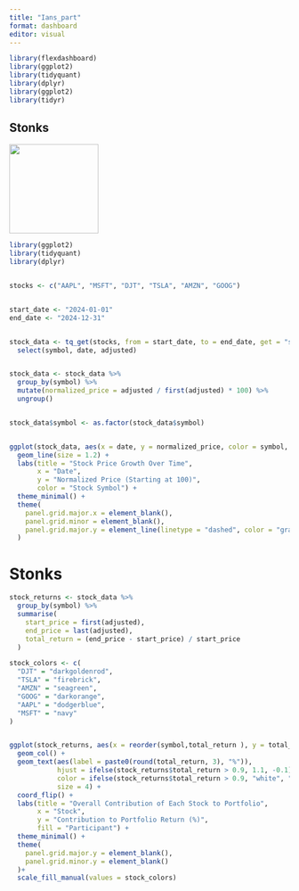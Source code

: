 ```yaml
---
title: "Ians_part"
format: dashboard
editor: visual
---
```


```r
library(flexdashboard)
library(ggplot2)
library(tidyquant)
library(dplyr)
library(ggplot2)
library(tidyr)
```

## Stonks

![](Pic_of_Ian.jpg){width="160"}

```r
library(ggplot2)
library(tidyquant)
library(dplyr)


stocks <- c("AAPL", "MSFT", "DJT", "TSLA", "AMZN", "GOOG")


start_date <- "2024-01-01"
end_date <- "2024-12-31"


stock_data <- tq_get(stocks, from = start_date, to = end_date, get = "stock.prices") %>%
  select(symbol, date, adjusted)


stock_data <- stock_data %>%
  group_by(symbol) %>%
  mutate(normalized_price = adjusted / first(adjusted) * 100) %>%
  ungroup()


stock_data$symbol <- as.factor(stock_data$symbol)


ggplot(stock_data, aes(x = date, y = normalized_price, color = symbol, group = symbol)) +
  geom_line(size = 1.2) +
  labs(title = "Stock Price Growth Over Time",
       x = "Date",
       y = "Normalized Price (Starting at 100)",
       color = "Stock Symbol") +
  theme_minimal() +
  theme(
    panel.grid.major.x = element_blank(),  
    panel.grid.minor = element_blank(),  
    panel.grid.major.y = element_line(linetype = "dashed", color = "gray80")
  )
```

# Stonks

```r


stock_returns <- stock_data %>%
  group_by(symbol) %>%
  summarise(
    start_price = first(adjusted),
    end_price = last(adjusted),
    total_return = (end_price - start_price) / start_price
  )

stock_colors <- c(
  "DJT" = "darkgoldenrod",  
  "TSLA" = "firebrick",       
  "AMZN" = "seagreen",       
  "GOOG" = "darkorange",    
  "AAPL" = "dodgerblue",    
  "MSFT" = "navy"           
)


ggplot(stock_returns, aes(x = reorder(symbol,total_return ), y = total_return, fill = symbol)) +
  geom_col() +
  geom_text(aes(label = paste0(round(total_return, 3), "%")),  
            hjust = ifelse(stock_returns$total_return > 0.9, 1.1, -0.1), 
            color = ifelse(stock_returns$total_return > 0.9, "white", "black"),  
            size = 4) +  
  coord_flip() + 
  labs(title = "Overall Contribution of Each Stock to Portfolio",
       x = "Stock",
       y = "Contribution to Portfolio Return (%)",
       fill = "Participant") +
  theme_minimal() +
  theme(
    panel.grid.major.y = element_blank(),
    panel.grid.minor.y = element_blank()
  )+
  scale_fill_manual(values = stock_colors)
```
